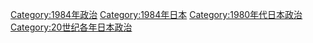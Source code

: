 [[Category:1984年政治|Category:1984年政治]]
[[Category:1984年日本|Category:1984年日本]]
[[Category:1980年代日本政治|Category:1980年代日本政治]]
[[Category:20世纪各年日本政治|Category:20世纪各年日本政治]]
